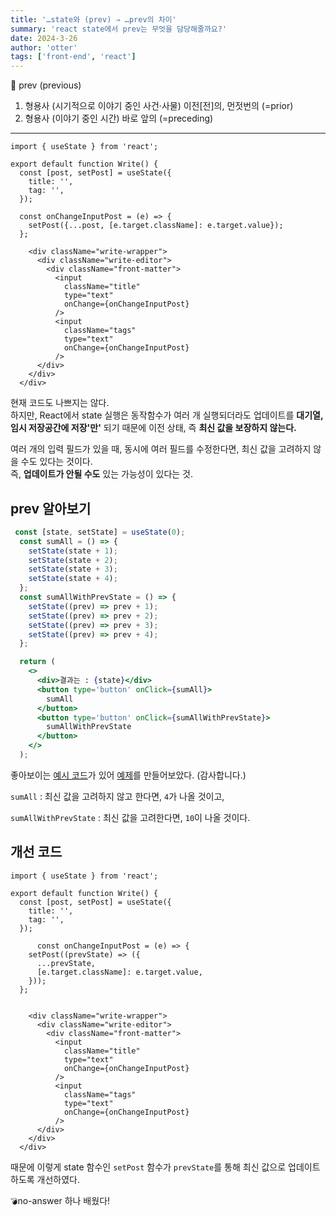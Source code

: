 ```yaml
---
title: '…state와 (prev) ⇒ …prev의 차이'
summary: 'react state에서 prev는 무엇을 담당해줄까요?'
date: 2024-3-26
author: 'otter'
tags: ['front-end', 'react']
---
```

<aside>
📝 prev (previous)

1. 형용사 (시기적으로 이야기 중인 사건·사물) 이전[전]의, 먼젓번의 (=prior)
2. 형용사 (이야기 중인 시간) 바로 앞의 (=preceding)
</aside>

---

```tsx
import { useState } from 'react';

export default function Write() {
  const [post, setPost] = useState({
    title: '',
    tag: '',
  });

  const onChangeInputPost = (e) => {
    setPost({...post, [e.target.className]: e.target.value});
  };
  
    <div className="write-wrapper">
      <div className="write-editor">
        <div className="front-matter">
          <input
            className="title"
            type="text"
            onChange={onChangeInputPost}
          />
          <input
            className="tags"
            type="text"
            onChange={onChangeInputPost}
          />
      </div>
    </div>
  </div>
```

현재 코드도 나쁘지는 않다.\
하지만, React에서 state 실행은 동작함수가 여러 개 실행되더라도 업데이트를 **대기열, 임시 저장공간에 저장'만'** 되기 때문에 이전 상태, 즉 **최신 값을 보장하지 않는다.**

여러 개의 입력 필드가 있을 때, 동시에 여러 필드를 수정한다면, 최신 값을 고려하지 않을 수도 있다는 것이다.\
즉, **업데이트가 안될 수도** 있는 가능성이 있다는 것.

## prev 알아보기

```jsx
 const [state, setState] = useState(0);
  const sumAll = () => {
    setState(state + 1);
    setState(state + 2);
    setState(state + 3);
    setState(state + 4);
  };
  const sumAllWithPrevState = () => {
    setState((prev) => prev + 1);
    setState((prev) => prev + 2);
    setState((prev) => prev + 3);
    setState((prev) => prev + 4);
  };

  return (
    <>
      <div>결과는 : {state}</div>
      <button type='button' onClick={sumAll}>
        sumAll
      </button>
      <button type='button' onClick={sumAllWithPrevState}>
        sumAllWithPrevState
      </button>
    </>
  );
```

좋아보이는 [예시 코드](https://velog.io/@mh-yeo/React-prevState-in-setState)가 있어 [예제](https://otterbits.github.io/no-answer/)를 만들어보았다. (감사합니다.)

`sumAll` : 최신 값을 고려하지 않고 한다면, `4`가 나올 것이고,

`sumAllWithPrevState` : 최신 값을 고려한다면, `10`이 나올 것이다.

## 개선 코드

```tsx
import { useState } from 'react';

export default function Write() {
  const [post, setPost] = useState({
    title: '',
    tag: '',
  });

	  const onChangeInputPost = (e) => {
    setPost((prevState) => ({
      ...prevState,
      [e.target.className]: e.target.value,
    }));
  };

  
    <div className="write-wrapper">
      <div className="write-editor">
        <div className="front-matter">
          <input
            className="title"
            type="text"
            onChange={onChangeInputPost}
          />
          <input
            className="tags"
            type="text"
            onChange={onChangeInputPost}
          />
      </div>
    </div>
  </div>
```

때문에 이렇게 state 함수인 `setPost` 함수가 `prevState`를 통해 최신 값으로 업데이트하도록 개선하였다.

`💣`no-answer 하나 배웠다!